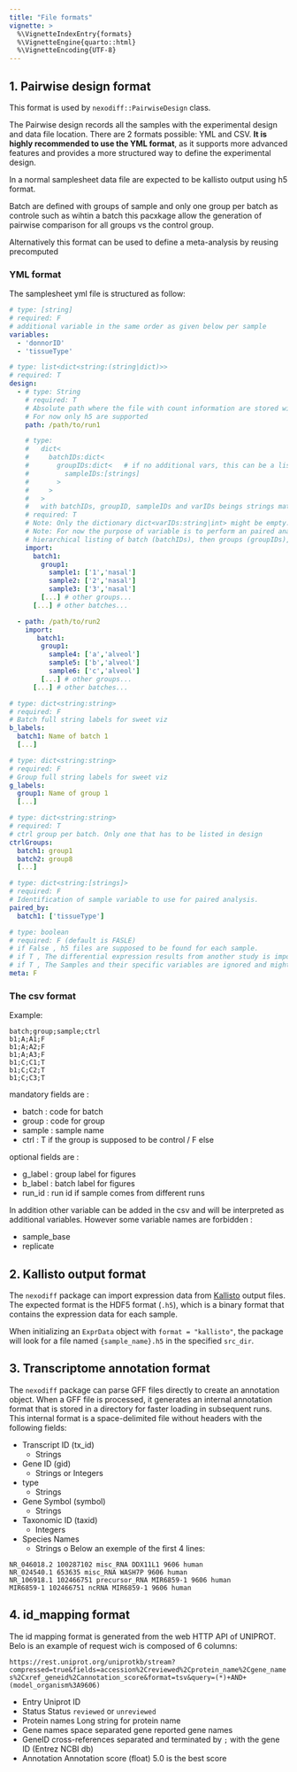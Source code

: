 ```yaml
---
title: "File formats"
vignette: >
  %\VignetteIndexEntry{formats}
  %\VignetteEngine{quarto::html}
  %\VignetteEncoding{UTF-8}
---
```


## 1. Pairwise design format

This format is used by `nexodiff::PairwiseDesign` class.

The Pairwise design records all the samples with the experimental design and data file location. There are 2 formats possible: YML and CSV. **It is highly recommended to use the YML format**, as it supports more advanced features and provides a more structured way to define the experimental design.

In a normal samplesheet data file are expected to be kallisto output using h5 format.

Batch are defined with groups of sample and only one group per batch as controle such as wihtin a batch this pacxkage allow the generation of pairwise comparison for all groups vs the control group.

Alternatively this format can be used to define a meta-analysis by reusing precomputed

### YML format

The samplesheet yml file is structured as follow:

``` yml
# type: [string]
# required: F
# additional variable in the same order as given below per sample
variables:
  - 'donnorID'
  - 'tissueType'

# type: list<dict<string:(string|dict)>>
# required: T 
design:
  - # type: String
    # required: T
    # Absolute path where the file with count information are stored with the following format: {path}/{sample name}.h5
    # For now only h5 are supported
    path: /path/to/run1

    # type: 
    #   dict<
    #     batchIDs:dict<
    #       groupIDs:dict<   # if no additional vars, this can be a list of strings in place of a dict.
    #         sampleIDs:[strings]
    #       >
    #     >
    #   >
    #   with batchIDs, groupID, sampleIDs and varIDs beings strings matching the following regex pattern (python 3.7 module re) : [a-zA-Z]+[a-zA-Z0-9_.-]*
    # required: T 
    # Note: Only the dictionary dict<varIDs:string|int> might be empty.
    # Note: For now the purpose of variable is to perform an paired analysis
    # hierarchical listing of batch (batchIDs), then groups (groupIDs), samples (sampleIDs) and finally samples variables (varIDs) with variable values.
    import:
      batch1:
        group1:
          sample1: ['1','nasal']
          sample2: ['2','nasal']
          sample3: ['3','nasal']
        [...] # other groups...
      [...] # other batches...

  - path: /path/to/run2
    import:
       batch1:
        group1:
          sample4: ['a','alveol']
          sample5: ['b','alveol']
          sample6: ['c','alveol']
        [...] # other groups...
      [...] # other batches...

# type: dict<string:string>
# required: F
# Batch full string labels for sweet viz
b_labels:
  batch1: Name of batch 1
  [...]

# type: dict<string:string>
# required: F
# Group full string labels for sweet viz
g_labels: 
  group1: Name of group 1
  [...]

# type: dict<string:string>
# required: T
# ctrl group per batch. Only one that has to be listed in design
ctrlGroups:
  batch1: group1
  batch2: group8
  [...]

# type: dict<string:[strings]>
# required: F
# Identification of sample variable to use for paired analysis.
paired_by:
  batch1: ['tissueType']

# type: boolean
# required: F (default is FASLE)
# if False , h5 files are supposed to be found for each sample.
# if T , The differential expression results from another study is imported (rnadiff .csv outputs)
# if T , The Samples and their specific variables are ignored and might be empty
meta: F
```

### The csv format

Example:

``` csv
batch;group;sample;ctrl
b1;A;A1;F
b1;A;A2;F
b1;A;A3;F
b1;C;C1;T
b1;C;C2;T
b1;C;C3;T
```

mandatory fields are :

-   batch : code for batch
-   group : code for group
-   sample : sample name
-   ctrl : T if the group is supposed to be control / F else

optional fields are :

-   g_label : group label for figures
-   b_label : batch label for figures
-   run_id : run id if sample comes from different runs

In addition other variable can be added in the csv and will be interpreted as additional variables. However some variable names are forbidden :

-   sample_base
-   replicate

## 2. Kallisto output format

The `nexodiff` package can import expression data from [Kallisto](https://pachterlab.github.io/kallisto/) output files. The expected format is the HDF5 format (`.h5`), which is a binary format that contains the expression data for each sample.

When initializing an `ExprData` object with `format = "kallisto"`, the package will look for a file named `{sample_name}.h5` in the specified `src_dir`.

## 3. Transcriptome annotation format

The `nexodiff` package can parse GFF files directly to create an annotation object. When a GFF file is processed, it generates an internal annotation format that is stored in a directory for faster loading in subsequent runs. This internal format is a space-delimited file without headers with the following fields:

-   Transcript ID (tx_id)
    -   Strings
-   Gene ID (gid)
    -   Strings or Integers
-   type
    -   Strings
-   Gene Symbol (symbol)
    -   Strings
-   Taxonomic ID (taxid)
    -   Integers
-   Species Names
    -   Strings o Below an exemple of the first 4 lines:

``` tsv
NR_046018.2 100287102 misc_RNA DDX11L1 9606 human
NR_024540.1 653635 misc_RNA WASH7P 9606 human
NR_106918.1 102466751 precursor_RNA MIR6859-1 9606 human
MIR6859-1 102466751 ncRNA MIR6859-1 9606 human
```

## 4. id_mapping format

The id mapping format is generated from the web HTTP API of UNIPROT. Belo is an example of request wich is composed of 6 columns:

`https://rest.uniprot.org/uniprotkb/stream?compressed=true&fields=accession%2Creviewed%2Cprotein_name%2Cgene_names%2Cxref_geneid%2Cannotation_score&format=tsv&query=(*)+AND+(model_organism%3A9606)`

-   Entry Uniprot ID
-   Status Status `reviewed` or `unreviewed`
-   Protein names Long string for protein name
-   Gene names space separated gene reported gene names
-   GeneID cross-references separated and terminated by `;` with the gene ID (Entrez NCBI db)
-   Annotation Annotation score (float) 5.0 is the best score